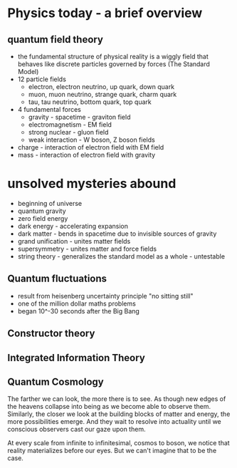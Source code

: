 # Physics today - a brief overview

## quantum field theory
- the fundamental structure of physical reality is a wiggly field that behaves like discrete particles governed by forces (The Standard Model)
- 12 particle fields
  - electron, electron neutrino, up quark, down quark
  - muon, muon neutrino, strange quark, charm quark
  - tau, tau neutrino, bottom quark, top quark
- 4 fundamental forces
  - gravity - spacetime - graviton field
  - electromagnetism - EM field
  - strong nuclear - gluon field
  - weak interaction - W boson, Z boson fields
- charge - interaction of electron field with EM field
- mass - interaction of electron field with gravity

# unsolved mysteries abound
- beginning of universe
- quantum gravity
- zero field energy
- dark energy - accelerating expansion
- dark matter - bends in spacetime due to invisible sources of gravity
- grand unification - unites matter fields
- supersymmetry - unites matter and force fields
- string theory - generalizes the standard model as a whole - untestable

## Quantum fluctuations
- result from heisenberg uncertainty principle "no sitting still"
- one of the million dollar maths problems
- began 10^-30 seconds after the Big Bang

## Constructor theory


## Integrated Information Theory

## Quantum Cosmology

The farther we can look, the more there is to see. As though new edges of the heavens collapse into being as we become able to observe them. Similarly, the closer we look at the building blocks of matter and energy, the more possibilities emerge. And they wait to resolve into actuality until we conscious observers cast our gaze upon them.

At every scale from infinite to infinitesimal, cosmos to boson, we notice that reality materializes before our eyes. But we can't imagine that to be the case.